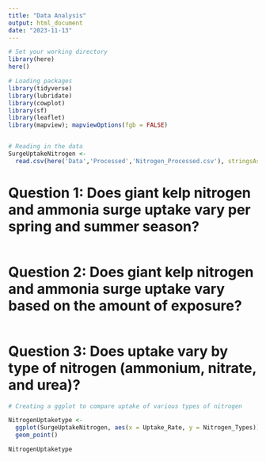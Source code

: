 ```yaml
---
title: "Data Analysis"
output: html_document
date: "2023-11-13"
---
```



```r

# Set your working directory
library(here)
here()

# Loading packages
library(tidyverse)
library(lubridate)
library(cowplot)
library(sf)
library(leaflet)
library(mapview); mapviewOptions(fgb = FALSE)


# Reading in the data
SurgeUptakeNitrogen <-
  read.csv(here('Data','Processed','Nitrogen_Processed.csv'), stringsAsFactors=TRUE)
```


# Question 1: Does giant kelp nitrogen and ammonia surge uptake vary per spring and summer season?

```r

```

# Question 2: Does giant kelp nitrogen and ammonia surge uptake vary based on the amount of exposure?

```r

```

# Question 3: Does uptake vary by type of nitrogen (ammonium, nitrate, and urea)?


```r
# Creating a ggplot to compare uptake of various types of nitrogen

NitrogenUptaketype <- 
  ggplot(SurgeUptakeNitrogen, aes(x = Uptake_Rate, y = Nitrogen_Types)) +
  geom_point()

NitrogenUptaketype

```

